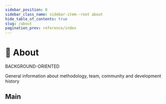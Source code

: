 ```yaml
---
sidebar_position: 0
sidebar_class_name: sidebar-item--root about
hide_table_of_contents: true
slug: /about
pagination_prev: reference/index
---
```


# 🍰 About

<span class="badge badge--violet margin-bottom--md">BACKGROUND-ORIENTED</span>

<p class="summary">
General information about methodology, team, community and development history
</p>

## Main


<NavCard
    title="Mission" 
    description="Goals and limitations of the methodology"
    to="/docs/about/mission"
    Icon={TrophyOutlined}
/>
<NavCard
    title="Motivation" 
    description="Reasons for the creation and development of the methodology"
    to="/docs/about/motivation"
    Icon={StarOutlined}
/>
